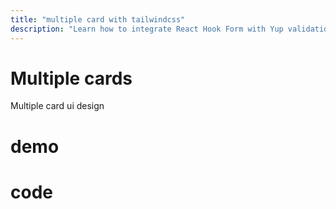 ```yaml
---
title: "multiple card with tailwindcss"
description: "Learn how to integrate React Hook Form with Yup validation in a practical product entry form example."
---
```


# Multiple cards 
Multiple card ui design

# demo

<DemoPreview name="card-multiple" />

# code 

<CodeGroup>
    <CodeBlock
      language="typescript" 
      title="MultipleCards.tsx"
      maxHeight={200}
      content_file_path="/code/cards/multiple-card.txt"
      showLineNumbers
    />
    <CodeBlock
      language="typescript" 
      title="HowImplement.tsx"
      maxHeight={200}
      content_file_path="/code/cards/multiple-card-how.txt"
      showLineNumbers
    />
</CodeGroup>